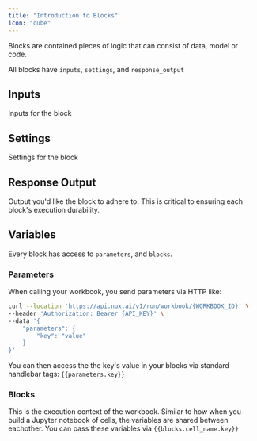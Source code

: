 ```yaml
---
title: "Introduction to Blocks"
icon: "cube"
---
```


Blocks are contained pieces of logic that can consist of data, model or code.

All blocks have `inputs`, `settings`, and `response_output`

## Inputs

Inputs for the block

## Settings

Settings for the block

## Response Output

Output you'd like the block to adhere to. This is critical to ensuring each block's execution durability. 


## Variables


Every block has access to `parameters`, and `blocks`.

### Parameters

When calling your workbook, you send parameters via HTTP like:

```sh
curl --location 'https://api.nux.ai/v1/run/workbook/{WORKBOOK_ID}' \
--header 'Authorization: Bearer {API_KEY}' \
--data '{
    "parameters": {
        "key": "value"
    }
}'
```

You can then access the the key's value in your blocks via standard handlebar tags: `{{parameters.key}}`

### Blocks

This is the execution context of the workbook. Similar to how when you build a Jupyter notebook of cells, the variables are shared between eachother. You can pass these variables via `{{blocks.cell_name.key}}`